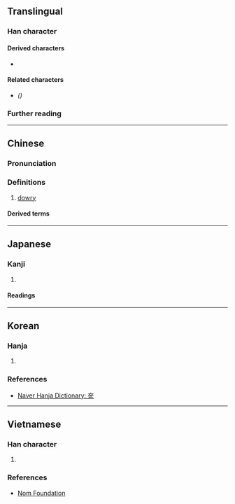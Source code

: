 {{also|匳|奁}}
{{character info}}
==Translingual==

===Han character===
{{Han char|rn=37|rad=大|as=11|sn=14|four=40716|canj=KSRR|ids=⿱大區}}

====Derived characters====
* {{l|mul|[[檶]], [[𢋔]]}}

====Related characters====
* {{l|mul|[[奁]]}} ''({{w|Simplified Chinese}})''

===Further reading===
{{Han ref|kx=0253.220|dkj=05991|dj=0515.190|hdz=10547.120|uh=5969}}

----

==Chinese==
{{zh-forms|s=奁|alt=匲,匳,籢,籨,𡙗,𡚍,𢅸,𢊴,𣫢,𨕏,𨘰}}

===Pronunciation===
{{zh-pron
|m=lián
|c=lim4
|mn=liâm
|mc=y
|oc=y
|cat=n
}}

===Definitions===
{{head|zh|Han character}}

# [[dowry]]

====Derived terms====
{{zh-der|妝奩|奩房|嫁奩|奩敬|奩幣|奩田|奩器|房奩|衾褥妝奩|香奩體|鳳奩|香奩|陪奩|香奩集}}

----

==Japanese==

===Kanji===
{{ja-kanji|grade=|rs=大11}}

# {{rfdef|ja|sort=大11}}

====Readings====
{{ja-readings
|on=れん
|kun=くしげ-,はこ-
}}

----

==Korean==

===Hanja===
{{ko-hanja|[[화장]] [[상자]]|렴||염}}

# {{rfdef|ko|sort=大11}}

===References===
* [https://hanja.dict.naver.com/#/entry/ccko/30a464ee3ef54b22be8528f476e60732 Naver Hanja Dictionary: 奩]

----

==Vietnamese==

===Han character===
{{vi-readings|hanviet=liêm|nom=liêm|rs=大11}}

# {{rfdef|vi|sort=大11}}

===References===
* [http://nomfoundation.org/common/nom_details.php?codepoint=5969 Nom Foundation]